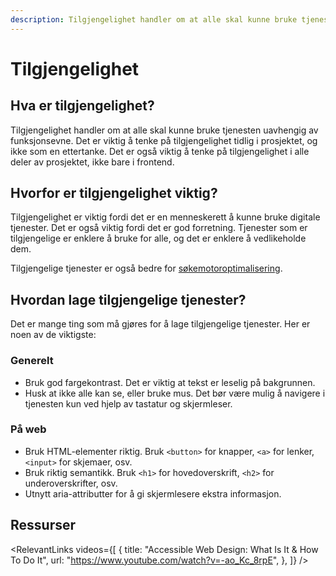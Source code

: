 ```yaml
---
description: Tilgjengelighet handler om at alle skal kunne bruke tjenesten uavhengig av funksjonsevne. Det er viktig å tenke på tilgjengelighet tidlig i prosjektet, og ikke som en ettertanke. Det er også viktig å tenke på tilgjengelighet i alle deler av prosjektet, ikke bare i frontend.
---
```



# Tilgjengelighet

<div
  style={{
    width: 300,
    maxWidth: "100%",
    float: "right",
    margin: "0 0rem 1rem 1rem",
  }}
>
  <Accessibility
    style={{ width: "100%", height: "100%" }}
  />
</div>

## Hva er tilgjengelighet?

Tilgjengelighet handler om at alle skal kunne bruke tjenesten uavhengig av funksjonsevne. Det er viktig å tenke på tilgjengelighet tidlig i prosjektet, og ikke som en ettertanke. Det er også viktig å tenke på tilgjengelighet i alle deler av prosjektet, ikke bare i frontend.

## Hvorfor er tilgjengelighet viktig?

Tilgjengelighet er viktig fordi det er en menneskerett å kunne bruke digitale tjenester.
Det er også viktig fordi det er god forretning. Tjenester som er tilgjengelige er enklere å bruke for alle,
og det er enklere å vedlikeholde dem.

Tilgjengelige tjenester er også bedre for [søkemotoroptimalisering](./web/SEO).

## Hvordan lage tilgjengelige tjenester?

Det er mange ting som må gjøres for å lage tilgjengelige tjenester. Her er noen av de viktigste:

### Generelt

- Bruk god fargekontrast. Det er viktig at tekst er leselig på bakgrunnen.
- Husk at ikke alle kan se, eller bruke mus. Det bør være mulig å navigere i tjenesten kun ved hjelp av tastatur og skjermleser.

### På web

- Bruk HTML-elementer riktig. Bruk `<button>` for knapper, `<a>` for lenker, `<input>` for skjemaer, osv.
- Bruk riktig semantikk. Bruk `<h1>` for hovedoverskrift, `<h2>` for underoverskrifter, osv.
- Utnytt aria-attributter for å gi skjermlesere ekstra informasjon.

## Ressurser

<RelevantLinks
  videos={[
    {
      title:
        "Accessible Web Design: What Is It & How To Do It",
      url: "https://www.youtube.com/watch?v=-ao_Kc_8rpE",
    },
  ]}
/>
